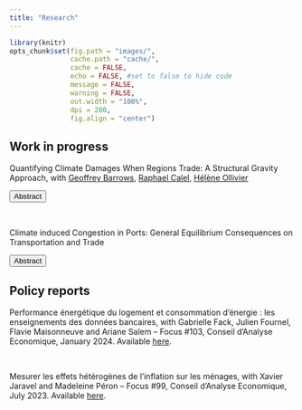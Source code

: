 ```yaml
---
title: "Research"
---
```


```r
library(knitr)
opts_chunk$set(fig.path = "images/",
               cache.path = "cache/",
               cache = FALSE,
               echo = FALSE, #set to false to hide code
               message = FALSE,
               warning = FALSE,
               out.width = "100%",
               dpi = 200,
               fig.align = "center")
```

<script>
function hide_buttons(abstract) {
    var x = document.getElementById(abstract);
    if (x.style.display === "none") {
        x.style.display = "block";
    } else {
        x.style.display = "none";
    }
}
</script>

## Work in progress


<span class="dark-green-text"> Quantifying Climate Damages When Regions Trade: A Structural Gravity Approach</span>, with [Geoffrey Barrows](https://sites.google.com/site/geoffreybarrows/home), [Raphael Calel](https://sites.google.com/view/calel), [Hélène Ollivier](https://sites.google.com/site/heleneollivier/home)

<button class="button_link" role="button" onclick="hide_buttons('abstract_trade_temperature')">Abstract</button>
<div id="abstract_trade_temperature" style="display:none;">
<span class="abstract-text">This paper presents a method for estimating treatment effects of local climate shocks when regions trade with each other. Because of spillovers induced by trade flows, comparing the evolution of outcomes between pre-shock and post-shock periods in regions exposed versus unexposed to local shocks leads to a biased estimate of treatment effect. We model these across-region dependencies using standard assumptions from international trade theory. We use our model-consistent estimation strategy to revisit the literature on the evaluation of impacts from climate change onto country-level gross output using year-to-year variation in temperature and precipitation and a counterfactual scenario where the observed warming from 1991 to 2019 would not have occurred.</span>
</div> 

<br />

<span class="dark-green-text"> Climate induced Congestion in Ports: General Equilibrium Consequences on Transportation and Trade </span>

<button class="button_link" role="button" onclick="hide_buttons('abstract_ports')">Abstract</button>
<div id="abstract_ports" style="display:none;">
<span class="abstract-text">This paper studies the global impact of climate change effects on ports and its consequences on international trade, in the context of the shipping network. Leveraging detailed shipping and weather data, I estimate how sea weather shocks affect ports efficiency and transportation costs. I then include this effect in a model of international trade with a shipping network, featuring port congestion. This model can be used to estimate counterfactuals with climate change projections of sea weather: given the spatially heterogeneous evolution of weather shocks, I can quantify the global effects of climate change on transportation and trade through the port channel, as well as their spatial distribution.</span>
</div> 




## Policy reports 



<span class="dark-green-text">Performance énergétique du logement et consommation d'énergie : les enseignements des données bancaires</span>, with Gabrielle Fack, Julien Fournel, Flavie Maisonneuve and Ariane Salem -- Focus #103, Conseil d’Analyse Economique, January 2024. Available [here](https://www.cae-eco.fr/performance-energetique-du-logement-et-consommation-d-energie-les-enseignements-des-donnees-bancaires).

<br />

<span class="dark-green-text"> Mesurer les effets hétérogènes de l’inflation sur les ménages</span>, with Xavier Jaravel and Madeleine Péron -- Focus #99, Conseil d’Analyse Economique, July 2023. Available [here](https://www.cae-eco.fr/mesurer-les-effets-heterogenes-de-linflation-sur-les-menages).
